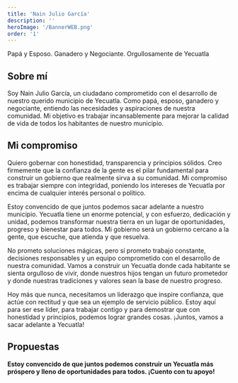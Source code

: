 ```yaml
---
title: 'Nain Julio García'
description: ''
heroImage: '/BannerWEB.png'
order: '1'
---
```

Papá y Esposo.
Ganadero y Negociante.
Orgullosamente de Yecuatla

## Sobre mí

Soy Nain Julio García, un ciudadano comprometido con el desarrollo de nuestro querido municipio de Yecuatla. Como papá, esposo, ganadero y negociante, entiendo las necesidades y aspiraciones de nuestra comunidad. Mi objetivo es trabajar incansablemente para mejorar la calidad de vida de todos los habitantes de nuestro municipio.
## Mi compromiso

Quiero gobernar con honestidad, transparencia y principios sólidos. Creo firmemente que la confianza de la gente es el pilar fundamental para construir un gobierno que realmente sirva a su comunidad. Mi compromiso es trabajar siempre con integridad, poniendo los intereses de Yecuatla por encima de cualquier interés personal o político.

Estoy convencido de que juntos podemos sacar adelante a nuestro municipio. Yecuatla tiene un enorme potencial, y con esfuerzo, dedicación y unidad, podemos transformar nuestra tierra en un lugar de oportunidades, progreso y bienestar para todos. Mi gobierno será un gobierno cercano a la gente, que escuche, que atienda y que resuelva.

No prometo soluciones mágicas, pero sí prometo trabajo constante, decisiones responsables y un equipo comprometido con el desarrollo de nuestra comunidad. Vamos a construir un Yecuatla donde cada habitante se sienta orgulloso de vivir, donde nuestros hijos tengan un futuro prometedor y donde nuestras tradiciones y valores sean la base de nuestro progreso.

Hoy más que nunca, necesitamos un liderazgo que inspire confianza, que actúe con rectitud y que sea un ejemplo de servicio público. Estoy aquí para ser ese líder, para trabajar contigo y para demostrar que con honestidad y principios, podemos lograr grandes cosas. ¡Juntos, vamos a sacar adelante a Yecuatla!
## Propuestas

**Estoy convencido de que juntos podemos construir un Yecuatla más próspero y lleno de oportunidades para todos. ¡Cuento con tu apoyo!**
